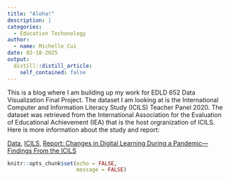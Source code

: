 ```yaml
---
title: "Aloha!"
description: | 
categories:
  - Education Techonology
author:
  - name: Michelle Cui
date: 02-18-2025
output:
  distill::distill_article:
    self_contained: false
---
```


This is a blog where I am building up my work for EDLD 652 Data Visualization Final Project. The dataset I am looking at is the International Computer and Information Literacy Study (ICILS) Teacher Panel 2020. The dataset was retrieved from the International Association for the Evaluation of Educational Achievement (IEA) that is the host orgranization of ICILS. Here is more information about the study and report:

[Data](https://www.iea.nl/data-tools/repository/icils),  [ICILS](https://nces.ed.gov/surveys/icils/), [Report: Changes in Digital Learning During a Pandemic—Findings From the ICILS](https://www.iea.nl/publications/study-reports/international-reports-iea-studies/changes-digital-learning-during Teacher Panel)

```r
knitr::opts_chunk$set(echo = FALSE,
                      message = FALSE)

```
